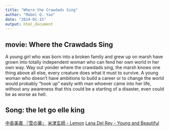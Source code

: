 ```yaml
---
title: "Where the Crawdads Sing"
author: "Mabel Q. Yao"
date: "2024-01-15"
output: html_document
---
```

## movie: Where the Crawdads Sing

A young girl who was born into a broken family and grew up on marsh have grown into totally independent woman who can fend her own world in her own way. Way out yonder where the crawdads sing, the marsh knows one thing above all else, every creature does what it must to survive. A young woman who doesn't have ambitions to build a career or to change the world would probably "hook up" easily with man whoever came into her life, without any awareness that this could be a starting of a disaster, even could be as worse as hell. 

## Song: the let go elle king
[中島美嘉 『雪の華』](https://www.youtube.com/watch?v=oIoaIlPpIcA)
[米津玄師 - Lemon ](https://www.youtube.com/watch?v=SX_ViT4Ra7k)
[Lana Del Rey - Young and Beautiful](https://www.youtube.com/watch?v=o_1aF54DO60)





